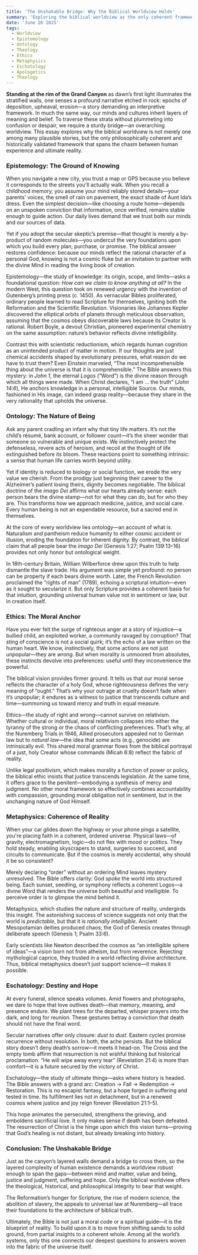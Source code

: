```yaml
---
title: 'The Unshakable Bridge: Why the Biblical Worldview Holds'
summary: 'Exploring the biblical worldview as the only coherent framework for understanding reality.'  
date: 'June 26 2025'
tags:
  - Worldview
  - Epistemology
  - Ontology
  - Theology
  - Ethics
  - Metaphysics
  - Eschatology
  - Apologetics
  - Theology
---
```


**Standing at the rim of the Grand Canyon** as dawn’s first light illuminates the stratified walls, one senses a profound narrative etched in rock: epochs of deposition, upheaval, erosion—a story demanding an interpretive framework. In much the same way, our minds and cultures inherit layers of meaning and belief. To traverse these strata without plummeting into confusion or despair, we require a sturdy bridge—an overarching worldview. This essay explores why the biblical worldview is not merely one among many plausible stories, but the only philosophically coherent and historically validated framework that spans the chasm between human experience and ultimate reality.

### **Epistemology: The Ground of Knowing**

When you navigate a new city, you trust a map or GPS because you believe it corresponds to the streets you’ll actually walk. When you recall a childhood memory, you assume your mind reliably stored details—your parents’ voices, the smell of rain on pavement, the exact shade of Aunt Ida’s dress. Even the simplest decision—like choosing a route home—depends on an unspoken conviction that information, once verified, remains stable enough to guide action. Our daily lives demand that we trust both our minds and our sources of data.

Yet if you adopt the secular skeptic’s premise—that thought is merely a by-product of random molecules—you undercut the very foundations upon which you build every plan, purchase, or promise. The biblical answer restores confidence: because our minds reflect the rational character of a personal God, knowing is not a cosmic fluke but an invitation to partner with the divine Mind in reading the living book of creation.

Epistemology—the study of knowledge: its origin, scope, and limits—asks a foundational question: *How can we claim to know anything at all?* In the modern West, this question took on renewed urgency with the invention of Gutenberg’s printing press (c. 1450). As vernacular Bibles proliferated, ordinary people learned to read Scripture for themselves, igniting both the Reformation and the Scientific Revolution. Visionaries like Johannes Kepler discovered the elliptical orbits of planets through meticulous observation, assuming that the cosmos obeys discoverable laws because its Creator is rational. Robert Boyle, a devout Christian, pioneered experimental chemistry on the same assumption: nature’s behavior reflects divine intelligibility.

Contrast this with scientistic reductionism, which regards human cognition as an unintended product of matter in motion. If our thoughts are just chemical accidents shaped by evolutionary pressures, what reason do we have to trust them? Even Einstein marveled, “The most incomprehensible thing about the universe is that it is comprehensible.” The Bible answers this mystery: in *John 1*, the eternal *Logos* (“Word”) is the divine reason through which all things were made. When Christ declares, “I am … the truth” (*John 14:6*), He anchors knowledge in a personal, intelligible Source. Our minds, fashioned in His image, can indeed grasp reality—because they share in the very rationality that upholds the universe.

### **Ontology: The Nature of Being**

Ask any parent cradling an infant why that tiny life matters. It’s not the child’s résumé, bank account, or follower count—it’s the sheer wonder that someone so vulnerable and unique exists. We instinctively protect the defenseless, revere acts of heroism, and recoil at the thought of life extinguished before its bloom. These reactions point to something intrinsic: a sense that human life carries worth beyond utility.

Yet if identity is reduced to biology or social function, we erode the very value we cherish. From the prodigy just beginning their career to the Alzheimer’s patient losing theirs, dignity becomes negotiable. The biblical doctrine of the *imago Dei* affirms what our hearts already sense: each person bears the divine stamp—not for what they can do, but for who they are. This transforms how we approach medicine, justice, and social care. Every human being is not an expendable resource, but a sacred end in themselves.

At the core of every worldview lies ontology—an account of what *is*. Naturalism and pantheism reduce humanity to either cosmic accident or illusion, eroding the foundation for inherent dignity. By contrast, the biblical claim that all people bear the *imago Dei* (Genesis 1:27; Psalm 139:13–16) provides not only honor but ontological weight.

In 18th-century Britain, William Wilberforce drew upon this truth to help dismantle the slave trade. His argument was simple yet profound: no person can be property if each bears divine worth. Later, the French Revolution proclaimed the “rights of man” (1789), echoing a scriptural intuition—even as it sought to secularize it. But only Scripture provides a coherent basis for that intuition, grounding universal human value not in sentiment or law, but in creation itself.

### **Ethics: The Moral Anchor**

Have you ever felt the surge of righteous anger at a story of injustice—a bullied child, an exploited worker, a community ravaged by corruption? That sting of conscience is not a social quirk; it’s the echo of a law written on the human heart. We know, instinctively, that some actions are not just unpopular—they are *wrong*. But when morality is unmoored from absolutes, these instincts devolve into preferences: useful until they inconvenience the powerful.

The biblical vision provides firmer ground. It tells us that our moral sense reflects the character of a holy God, whose righteousness defines the very meaning of “ought.” That’s why your outrage at cruelty doesn’t fade when it’s unpopular; it endures as a witness to justice that transcends culture and time—summoning us toward mercy and truth in equal measure.

Ethics—the study of right and wrong—cannot survive on relativism. Whether cultural or individual, moral relativism collapses into either the tyranny of the strong or the chaos of conflicting preferences. That’s why, at the Nuremberg Trials in 1946, Allied prosecutors appealed not to German law but to *natural law*—the idea that some acts (e.g., genocide) are intrinsically evil. This shared moral grammar flows from the biblical portrayal of a just, holy Creator whose commands (Micah 6:8) reflect the fabric of reality.

Unlike legal positivism, which makes morality a function of power or policy, the biblical ethic insists that justice transcends legislation. At the same time, it offers grace to the penitent—embodying a synthesis of mercy and judgment. No other moral framework so effectively combines accountability with compassion, grounding moral obligation not in sentiment, but in the unchanging nature of God Himself.

### **Metaphysics: Coherence of Reality**

When your car glides down the highway or your phone pings a satellite, you're placing faith in a coherent, ordered universe. Physical laws—of gravity, electromagnetism, logic—do not flex with mood or politics. They hold steady, enabling skyscrapers to stand, surgeries to succeed, and circuits to communicate. But if the cosmos is merely accidental, why should it be so consistent?

Merely declaring “order” without an ordering Mind leaves mystery unresolved. The Bible offers clarity: God *spoke* the world into structured being. Each sunset, seedling, or symphony reflects a coherent Logos—a divine Word that renders the universe both beautiful and intelligible. To perceive order is to glimpse the mind behind it.

Metaphysics, which studies the nature and structure of reality, undergirds this insight. The astonishing success of science suggests not only that the world is *predictable*, but that it is *rationally intelligible*. Ancient Mesopotamian deities produced chaos; the God of Genesis creates through deliberate speech (Genesis 1; Psalm 33:6).

Early scientists like Newton described the cosmos as “an intelligible sphere of ideas”—a vision born not from atheism, but from reverence. Rejecting mythological caprice, they trusted in a world reflecting divine architecture. Thus, biblical metaphysics doesn’t just support science—it makes it possible.

### **Eschatology: Destiny and Hope**

At every funeral, silence speaks volumes. Amid flowers and photographs, we dare to hope that love outlives death—that memory, meaning, and presence endure. We plant trees for the departed, whisper prayers into the dark, and long for reunion. These gestures betray a conviction that death should not have the final word.

Secular narratives offer only closure: *dust to dust*. Eastern cycles promise recurrence without resolution. In both, the ache persists. But the biblical story doesn’t deny death’s sorrow—it meets it head-on. The Cross and the empty tomb affirm that resurrection is not wishful thinking but historical proclamation. “He will wipe away every tear” (Revelation 21:4) is more than comfort—it is a future secured by the victory of Christ.

Eschatology—the study of ultimate things—asks where history is headed. The Bible answers with a grand arc: Creation → Fall → Redemption → Restoration. This is no escapist fantasy, but a hope forged in suffering and tested in time. Its fulfillment lies not in detachment, but in a renewed cosmos where justice and joy reign forever (Revelation 21:1–5).

This hope animates the persecuted, strengthens the grieving, and emboldens sacrificial love. It only makes sense if death has been defeated. The resurrection of Christ is the hinge upon which this vision turns—proving that God’s healing is not distant, but already breaking into history.

### **Conclusion: The Unshakable Bridge**

Just as the canyon’s layered walls demand a bridge to cross them, so the layered complexity of human existence demands a worldview robust enough to span the gaps—between mind and matter, value and being, justice and judgment, suffering and hope. Only the biblical worldview offers the theological, historical, and philosophical integrity to bear that weight.

The Reformation’s hunger for Scripture, the rise of modern science, the abolition of slavery, the appeals to universal law at Nuremberg—all trace their foundations to the architecture of biblical truth.

Ultimately, the Bible is not just a moral code or a spiritual guide—it is the blueprint of reality. To build upon it is to move from shifting sands to solid ground, from partial insights to a coherent whole. Among all the world’s systems, only this one connects our deepest questions to answers woven into the fabric of the universe itself.